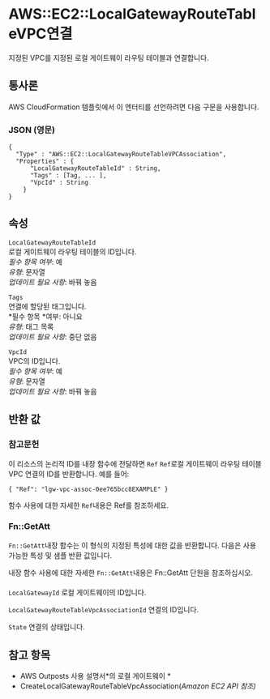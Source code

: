 # AWS::EC2::LocalGatewayRouteTableVPC연결

지정된 VPC를 지정된 로컬 게이트웨이 라우팅 테이블과 연결합니다.

## 통사론

AWS CloudFormation 템플릿에서 이 엔터티를 선언하려면 다음 구문을 사용합니다.

### JSON (영문)

```
{
  "Type" : "AWS::EC2::LocalGatewayRouteTableVPCAssociation",
  "Properties" : {
      "LocalGatewayRouteTableId" : String,
      "Tags" : [Tag, ... ],
      "VpcId" : String
    }
}
```

## 속성

`LocalGatewayRouteTableId`  
로컬 게이트웨이 라우팅 테이블의 ID입니다.  
_필수 항목 여부_: 예  
_유형_: 문자열  
_업데이트 필요 사항_: 바꿔 놓음

`Tags`  
연결에 할당된 태그입니다.  
*필수 항목 *여부: 아니요  
_유형_: 태그 목록  
_업데이트 필요 사항_: 중단 없음

`VpcId`  
VPC의 ID입니다.  
_필수 항목 여부_: 예  
_유형_: 문자열  
_업데이트 필요 사항_: 바꿔 놓음

## 반환 값

### 참고문헌

이 리소스의 논리적 ID를 내장 함수에 전달하면 `Ref` `Ref`로컬 게이트웨이 라우팅 테이블 VPC 연결의 ID를 반환합니다. 예를 들어:

`{ "Ref": "lgw-vpc-assoc-0ee765bcc8EXAMPLE" }`

함수 사용에 대한 자세한 `Ref`내용은 Ref를 참조하세요.

### Fn::GetAtt

`Fn::GetAtt`내장 함수는 이 형식의 지정된 특성에 대한 값을 반환합니다. 다음은 사용 가능한 특성 및 샘플 반환 값입니다.

내장 함수 사용에 대한 자세한 `Fn::GetAtt`내용은 Fn::GetAtt 단원을 참조하십시오.

####

`LocalGatewayId` 로컬 게이트웨이의 ID입니다.

`LocalGatewayRouteTableVpcAssociationId` 연결의 ID입니다.

`State` 연결의 상태입니다.

## 참고 항목

- AWS Outposts 사용 설명서*의 로컬 게이트웨이 *
- CreateLocalGatewayRouteTableVpcAssociation(_Amazon EC2 API 참조)_
